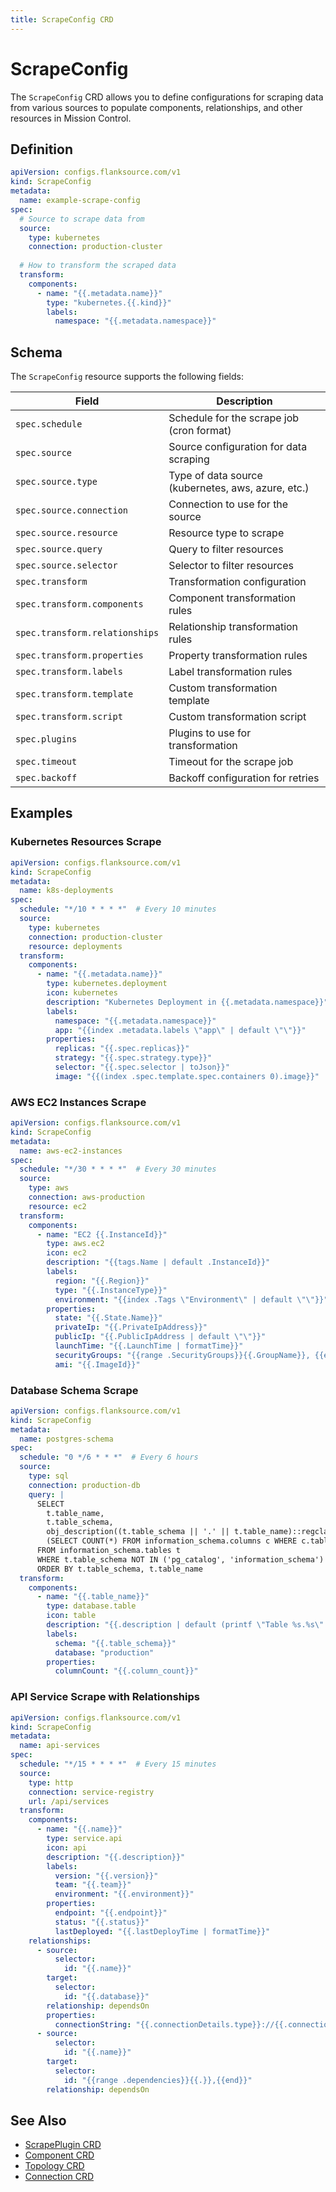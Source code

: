 ```yaml
---
title: ScrapeConfig CRD
---
```


# ScrapeConfig

The `ScrapeConfig` CRD allows you to define configurations for scraping data from various sources to populate components, relationships, and other resources in Mission Control.

## Definition

```yaml
apiVersion: configs.flanksource.com/v1
kind: ScrapeConfig
metadata:
  name: example-scrape-config
spec:
  # Source to scrape data from
  source:
    type: kubernetes
    connection: production-cluster
    
  # How to transform the scraped data
  transform:
    components:
      - name: "{{.metadata.name}}"
        type: "kubernetes.{{.kind}}"
        labels:
          namespace: "{{.metadata.namespace}}"
```

## Schema

The `ScrapeConfig` resource supports the following fields:

| Field | Description |
|-------|-------------|
| `spec.schedule` | Schedule for the scrape job (cron format) |
| `spec.source` | Source configuration for data scraping |
| `spec.source.type` | Type of data source (kubernetes, aws, azure, etc.) |
| `spec.source.connection` | Connection to use for the source |
| `spec.source.resource` | Resource type to scrape |
| `spec.source.query` | Query to filter resources |
| `spec.source.selector` | Selector to filter resources |
| `spec.transform` | Transformation configuration |
| `spec.transform.components` | Component transformation rules |
| `spec.transform.relationships` | Relationship transformation rules |
| `spec.transform.properties` | Property transformation rules |
| `spec.transform.labels` | Label transformation rules |
| `spec.transform.template` | Custom transformation template |
| `spec.transform.script` | Custom transformation script |
| `spec.plugins` | Plugins to use for transformation |
| `spec.timeout` | Timeout for the scrape job |
| `spec.backoff` | Backoff configuration for retries |

## Examples

### Kubernetes Resources Scrape

```yaml
apiVersion: configs.flanksource.com/v1
kind: ScrapeConfig
metadata:
  name: k8s-deployments
spec:
  schedule: "*/10 * * * *"  # Every 10 minutes
  source:
    type: kubernetes
    connection: production-cluster
    resource: deployments
  transform:
    components:
      - name: "{{.metadata.name}}"
        type: kubernetes.deployment
        icon: kubernetes
        description: "Kubernetes Deployment in {{.metadata.namespace}}"
        labels:
          namespace: "{{.metadata.namespace}}"
          app: "{{index .metadata.labels \"app\" | default \"\"}}"
        properties:
          replicas: "{{.spec.replicas}}"
          strategy: "{{.spec.strategy.type}}"
          selector: "{{.spec.selector | toJson}}"
          image: "{{(index .spec.template.spec.containers 0).image}}"
```

### AWS EC2 Instances Scrape

```yaml
apiVersion: configs.flanksource.com/v1
kind: ScrapeConfig
metadata:
  name: aws-ec2-instances
spec:
  schedule: "*/30 * * * *"  # Every 30 minutes
  source:
    type: aws
    connection: aws-production
    resource: ec2
  transform:
    components:
      - name: "EC2 {{.InstanceId}}"
        type: aws.ec2
        icon: ec2
        description: "{{tags.Name | default .InstanceId}}"
        labels:
          region: "{{.Region}}"
          type: "{{.InstanceType}}"
          environment: "{{index .Tags \"Environment\" | default \"\"}}"
        properties:
          state: "{{.State.Name}}"
          privateIp: "{{.PrivateIpAddress}}"
          publicIp: "{{.PublicIpAddress | default \"\"}}"
          launchTime: "{{.LaunchTime | formatTime}}"
          securityGroups: "{{range .SecurityGroups}}{{.GroupName}}, {{end}}"
          ami: "{{.ImageId}}"
```

### Database Schema Scrape

```yaml
apiVersion: configs.flanksource.com/v1
kind: ScrapeConfig
metadata:
  name: postgres-schema
spec:
  schedule: "0 */6 * * *"  # Every 6 hours
  source:
    type: sql
    connection: production-db
    query: |
      SELECT 
        t.table_name, 
        t.table_schema,
        obj_description((t.table_schema || '.' || t.table_name)::regclass) as description,
        (SELECT COUNT(*) FROM information_schema.columns c WHERE c.table_name = t.table_name AND c.table_schema = t.table_schema) as column_count
      FROM information_schema.tables t
      WHERE t.table_schema NOT IN ('pg_catalog', 'information_schema')
      ORDER BY t.table_schema, t.table_name
  transform:
    components:
      - name: "{{.table_name}}"
        type: database.table
        icon: table
        description: "{{.description | default (printf \"Table %s.%s\" .table_schema .table_name)}}"
        labels:
          schema: "{{.table_schema}}"
          database: "production"
        properties:
          columnCount: "{{.column_count}}"
```

### API Service Scrape with Relationships

```yaml
apiVersion: configs.flanksource.com/v1
kind: ScrapeConfig
metadata:
  name: api-services
spec:
  schedule: "*/15 * * * *"  # Every 15 minutes
  source:
    type: http
    connection: service-registry
    url: /api/services
  transform:
    components:
      - name: "{{.name}}"
        type: service.api
        icon: api
        description: "{{.description}}"
        labels:
          version: "{{.version}}"
          team: "{{.team}}"
          environment: "{{.environment}}"
        properties:
          endpoint: "{{.endpoint}}"
          status: "{{.status}}"
          lastDeployed: "{{.lastDeployTime | formatTime}}"
    relationships:
      - source:
          selector:
            id: "{{.name}}"
        target:
          selector:
            id: "{{.database}}"
        relationship: dependsOn
        properties:
          connectionString: "{{.connectionDetails.type}}://{{.connectionDetails.host}}:{{.connectionDetails.port}}/{{.connectionDetails.database}}"
      - source:
          selector:
            id: "{{.name}}"
        target:
          selector:
            id: "{{range .dependencies}}{{.}},{{end}}"
        relationship: dependsOn
```

## See Also

- [ScrapePlugin CRD](./scrape-plugin.mdx)
- [Component CRD](./component.mdx)
- [Topology CRD](./topology.mdx)
- [Connection CRD](./connection.mdx)